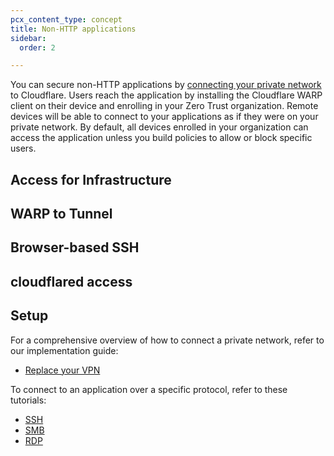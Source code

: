```yaml
---
pcx_content_type: concept
title: Non-HTTP applications
sidebar:
  order: 2

---
```


You can secure non-HTTP applications by [connecting your private network](/cloudflare-one/connections/connect-networks/private-net/) to Cloudflare. Users reach the application by installing the Cloudflare WARP client on their device and enrolling in your Zero Trust organization. Remote devices will be able to connect to your applications as if they were on your private network. By default, all devices enrolled in your organization can access the application unless you build policies to allow or block specific users.

## Access for Infrastructure

## WARP to Tunnel

## Browser-based SSH

## cloudflared access

## Setup

For a comprehensive overview of how to connect a private network, refer to our implementation guide:

* [Replace your VPN](/learning-paths/replace-vpn/connect-private-network/)

To connect to an application over a specific protocol, refer to these tutorials:

* [SSH](/cloudflare-one/connections/connect-networks/use-cases/ssh/)
* [SMB](/cloudflare-one/connections/connect-networks/use-cases/smb/)
* [RDP](/cloudflare-one/connections/connect-networks/use-cases/rdp/)